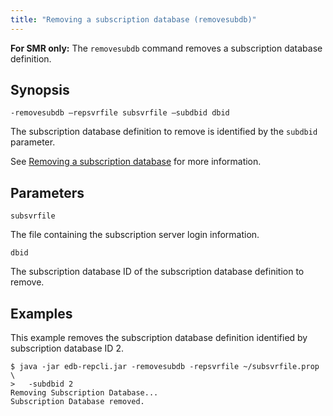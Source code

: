 ```yaml
---
title: "Removing a subscription database (removesubdb)"
---
```


<div id="removing_subscription_database_cli" class="registered_link"></div>

**For SMR only:** The `removesubdb` command removes a subscription database definition.

## Synopsis

`-removesubdb –repsvrfile subsvrfile –subdbid dbid`

The subscription database definition to remove is identified by the `subdbid` parameter.

See [Removing a subscription database](../../05_smr_operation/05_managing_subscription/06_removing_subscription_database/#removing_subscription_database) for more information.

## Parameters

`subsvrfile`

The file containing the subscription server login information.

`dbid`

The subscription database ID of the subscription database definition to remove.

## Examples

This example removes the subscription database definition identified by subscription database ID 2.

```text
$ java -jar edb-repcli.jar -removesubdb -repsvrfile ~/subsvrfile.prop \
>   -subdbid 2
Removing Subscription Database...
Subscription Database removed.
```
